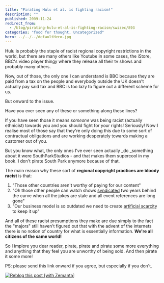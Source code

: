 ```yaml
---
title: "Pirating Hulu et al. is fighting racism!"
description: ""
published: 2009-11-24
redirect_from:
  - /blog/pirating-hulu-et-al-is-fighting-racism/swizec/893
categories: "food for thought, Uncategorized"
hero: ../../../defaultHero.jpg
---
```


Hulu is probably the staple of racist regional copyright restrictions in the world, but there are many others like Youtube in some cases, the iStore, BBC's video player thingy where they release all their tv shows and probably many others.

Now, out of those, the only one I can understand is BBC because they are paid from a tax on the people and everybody outside the UK doesn't actually pay said tax and BBC is too lazy to figure out a different scheme for us.

But onward to the issue.

Have you ever seen any of these or something along these lines?

If you have seen those it means _someone_ was being racist (actually ethnicist) towards you and you should fight for your rights! Seriously! Now I realise most of those say that they're only doing this due to some sort of contractual obligations and are working desperately towards making a customer out of you.

But you know what, the only ones I've ever seen actually \_do \_something about it were SouthParkStudios - and that makes them supercool in my book. I don't pirate South Park anymore because of that.

The main reason why these sort of **regional copyright practices are bloody racist** is that:

1.  "Those other countries aren't worthy of paying for our content"
2.  "Oh those other people can watch shows [syndicated](http://en.wikipedia.org/wiki/Broadcast_syndication "Broadcast syndication") two years behind the curve when all the jokes are stale and all event references are long gone"
3.  "Our business model is so outdated we need to create [artificial scarcity](http://en.wikipedia.org/wiki/Artificial_scarcity "Artificial scarcity") to keep it up"

And all of these racist presumptions they make are due simply to the fact the "majors" still haven't figured out that with the advent of the internets there is no notion of country for what is essentially information. **We're all citizens of the same world!**

So I implore you dear reader, pirate, pirate and pirate some more everything and anything that they feel you are unworthy of being sold. And then pirate it some more!

PS: please send this link onward if you agree, but especially if you don't.

[![Reblog this post [with Zemanta]](https://img.zemanta.com/reblog_e.png?x-id=c49d63bf-a4ba-4684-a240-f2af67839c47)](http://reblog.zemanta.com/zemified/c49d63bf-a4ba-4684-a240-f2af67839c47/ "Reblog this post [with Zemanta]")
